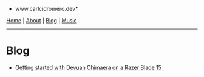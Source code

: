 *www.carlcidromero.dev*

[[/index|Home]] | [[About]] | [[Blog]] | [[Music]]
----

=Blog=

* [[Getting started with Devuan Chimaera on a Razer Blade 15]]
